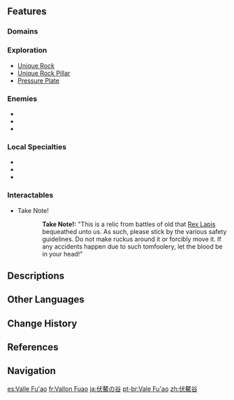 {{Location Infobox
|image        = Fuao Vale.png
|type         = Subarea
|region       = Liyue
|area         = The Chasm (Area)
}}
{{Location Intro|{{Lang|'''Fuao Vale'''|zh=伏鳌谷|zh_rm=Fú'áo-gǔ}}|description=}}
<!--
==Points of Interest==
{| class="article-table alternating-colors-table tdc1" style="width: 100%;"
! style="width: 200px;" | Name
! Description
|- id="Name"
| [[File:Image.png|150px]]<br>Name
| Short description
|}

==Quests==
{{Quests by Category List|heo=1}}
-->
==Features==
===Domains===
{{Domains by Category Gallery}}

===Exploration===
* [[Unique Rock]]
* [[Unique Rock Pillar]]
* [[Pressure Plate]]

===Enemies===
* {{Enemy|Geo Samachurl}}
* {{Enemy|Anemo Slime}}
* {{Enemy|Treasure Hoarder Scout}}

===Local Specialties===
* {{Item|Cor Lapis}}
* {{Item|Qingxin}}
* {{Item|Violetgrass}}

===Interactables===
*Take Note!
{{Dialogue Start}}
::'''Take Note!:''' "This is a relic from battles of old that [[Rex Lapis]] bequeathed unto us. As such, please stick by the various safety guidelines. Do not make ruckus around it or forcibly move it. If any accidents happen due to such tomfoolery, let the blood be in your head!"
{{Dialogue End}}
<!--

==Puzzles==

==NPCs==
*
-->
==Descriptions==
{{Description/Viewpoint|The Ancient Battlefield of Fuao Vale}}
<!--
==Lore==

==Trivia==
*

==Soundtracks==
The following [[soundtrack]]s are played at {{subst:PAGENAME}}.
{{Soundtracks by Category|{{subst:PAGENAME}}}}

==Gallery==
<gallery>

</gallery>

==Video Guides==
{{EVT
|video1   =  youtu.be
|caption1 = 
}}
-->
==Other Languages==
{{Other Languages
|en      = Fuao Vale
|zhs     = 伏鳌谷
|zhs_rm  = Fú'áo-gǔ
|zht     = 伏鰲谷
|zht_rm  = Fú'áo-gǔ
|zh_tl   = Valley of the Prostrate {{w|Ao (turtle)|''Ao''}}
|ja      = {{Rubi|伏|ふ|鰲|ごう}}の{{Rubi|谷|たに}}
|ja_rm   = Fugou no Tani<ref>[[Map]], Label: Fuao Vale (Japanese)</ref>
|ja_tl   = Fu'ao Valley{{Sino|ja|part=1}}
|ko      = {{tt|용귀|龍龜}} 골짜기
|ko_tl   = {{w|Dragon turtle|Dragon Turtle}} Valley
|es      = Valle Fu'ao
|es_tl   = Fu'ao Valley
|fr      = Vallon Fuao
|fr_tl   = Fuao Vale
|ru      = Ущелье Фуао
|ru_tl   = Fuao Gorge
|th      = Fuao Vale
|vi      = {{tt|Phục Ngao Cốc|伏鳌谷}}
|vi_tl   = Valley of the Prostrate ''Ao''{{Sino|vi}}
|de      = Fu’ao-Tal
|de_tl   = Fu'ao Valley
|id      = Fuao Vale
|pt      = Vale Fu'ao
|pt_tl   = Fu'ao Valley
|tr      = Fuao Vadisi
|tr_tl   = Fuao Valley
|it      = Valle di Fuao
|it_tl   = Fuao Vale
}}

==Change History==
{{Change History|2.6}}

==References==
{{Reflist}}

==Navigation==
{{Area Navbox|Liyue}}

[[es:Valle Fu'ao]]
[[fr:Vallon Fuao]]
[[ja:伏鰲の谷]]
[[pt-br:Vale Fu'ao]]
[[zh:伏鰲谷]]